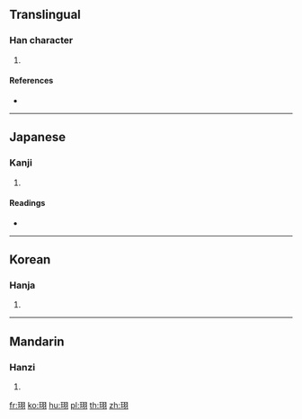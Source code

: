==Translingual==

===Han character===
{{Han char|rn=96|rad=玉|as=06|sn=10|four=17120|canj=MGSMM}}

# {{defn|Han|sort=玉06}}

====References====
* {{Han ref|kx=0730.260|dkj=20952|dj=1142.100|hdz=21114.070|uh=73DD|ud=29661|bh=D2B7|bd=53943}}

----

==Japanese==

===Kanji===
{{ja-kanji|grade=|rs=玉06}}

# {{defn|lang=ja|sort=玉06}}

====Readings====
* {{ja-readings|on=[[く]] (ku)|kun=[[たま]] (tama)}}

----

==Korean==

===Hanja===
{{ko-hanja|hangeul=후|eumhun=|rv=hu|mr=hu|y=hwu}}

# {{defn|lang=ko|sort=玉06}}

----

==Mandarin==

===Hanzi===
{{cmn-hanzi|pin=[[xǔ]] ([[xu3]])|wg=hsü<sup>3</sup>}}

# {{defn|lang=cmn|sort=玉06}}

[[fr:珝]]
[[ko:珝]]
[[hu:珝]]
[[pl:珝]]
[[th:珝]]
[[zh:珝]]